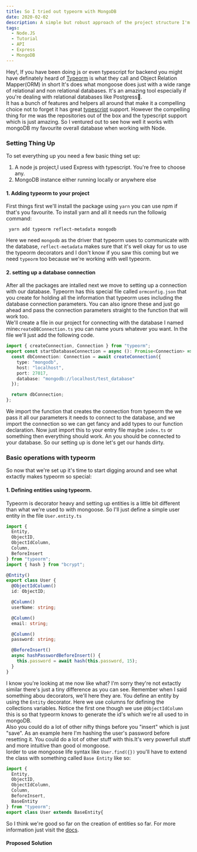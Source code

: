 ```yaml
---
title: So I tried out typeorm with MongoDB
date: 2020-02-02
description: A simple but robust approach of the project structure I'm looking forward to work with
tags:
  - Node.JS
  - Tutorial
  - API
  - Express
  - MongoDB
---
```


Hey!, If you have been doing js or even typescript for backend you might have definately heard of [Typeorm]() is what they call and Object Relation Mapper(ORM) in short
It's does what mongoose does just with a wide range of relational and non relational databases. It's an amazing tool especially if you're dealing with relational databases
like Postgress🐘.  
 It has a bunch of features and helpers all around that make it a compelling choice not to forget it has great [typescript]() support. However the compelling thing
for me was the repositories out of the box and the typescript support which is just amazing. So I ventured out to see how well it works with mongoDB my favourite overall
database when working with Node.

### Setting Thing Up

To set everything up you need a few basic thing set up:

1.  A node js project,I used Express with typescript. You're free to choose any.
2.  MongoDB instance either running locally or anywhere else

#### 1. Adding typeorm to your project

First things first we'll install the package using `yarn` you can use npm if that's you favourite. To install yarn and all it needs run the followig command:

     yarn add typeorm reflect-metadata mongodb

Here we need `mongodb` as the driver that typeorm uses to communicate with the database, `reflect-metadata` makes sure that it's well okay for us to use the typeorm decorators
and I don't know if you saw this coming but we need `typeorm` too because we're working with well typeorm.

#### 2. setting up a database connection

After all the packages are intalled next we move to setting up a connection with our database. Typeorm has this special file called `ormconfig.json` that you create for
holding all the information that typeorm uses including the database connection parameters. You can also ignore these and just go ahead and pass the connection parameters
straight to the function that will work too.  
 We'll create a file in our project for connecting with the database I named mine`createDBConnection.ts` you can name yours whatever you want.
In the file we'll just add the following code.

```ts
import { createConnection, Connection } from "typeorm";
export const startDatabaseConnection = async (): Promise<Connection> => {
  const dbConnection: Connection = await createConnection({
    type: "mongodb",
    host: "localhost",
    port: 27017,
    database: "mongodb://localhost/test_database"
  });

  return dbConnection;
};
```

We import the function that creates the connection from typeorm the we pass it all our parameters it needs to connect to the database, and we import the connection so
we can get fancy and add types to our function declaration. Now just import this to your entry file maybe `index.ts` or something then everything should work. An you should
be connected to your database. So our setting up is done let's get our hands dirty.

### Basic operations with typeorm

So now that we're set up it's time to start digging around and see what extactly makes typeorm so special:

#### 1. Defining entities using typeorm.

Typeorm is decorator heavy and setting up entities is a little bit different than what we're used to with mongoose. So I'll just define a simple user entity in the file
`User.entity.ts`

```ts
import {
  Entity,
  ObjectID,
  ObjectIdColumn,
  Column,
  BeforeInsert
} from "typeorm";
import { hash } from "bcrypt";

@Entity()
export class User {
  @ObjectIdColumn()
  id: ObjectID;

  @Column()
  userName: string;

  @Column()
  email: string;

  @Column()
  password: string;

  @BeforeInsert()
  async hashPasswordBeforeInsert() {
    this.password = await hash(this.password, 15);
  }
}
```

I know you're looking at me now like what? I'm sorry they're not extactly similar there's just a tiny difference as you can see. Remember when I said something abou decorators,
we'll here they are. You define an entity by using the `Entity` decorator. Here we use columns for defining the collections variables. Notice the first one though we use
`@ObjectIdColumn` this is so that typeorm knows to generate the id's which we're all used to in mongoDB.  
Also you could do a lot of other nifty things before you "insert" which is just "save". As an example here I'm hashing the user's password before resetting it.
You could do a lot of other stuff with this.It's very powerfull stuff and more intuitive than good ol mongoose.  
Iorder to use mongoose life syntax like `User.find({})` you'll have to extend the class with something called `Base Entity` like so:

```ts
import {
  Entity,
  ObjectID,
  ObjectIdColumn,
  Column,
  BeforeInsert,
  BaseEntity
} from "typeorm";
export class User extends BaseEntity{

```

So I think we're good so far on the creation of entities so far. For more information just visit the [docs]().

#### Proposed Solution
